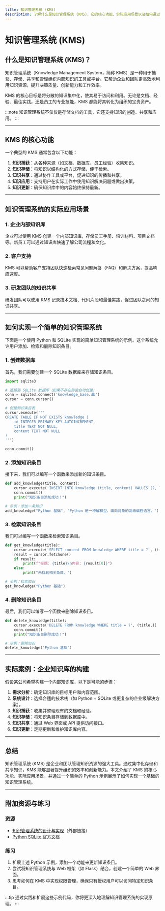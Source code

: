 ```yaml
---
title: 知识管理系统 (KMS)
description: 了解什么是知识管理系统 (KMS)，它的核心功能、实际应用场景以及如何通过代码实现简单的知识管理功能。
---
```


# 知识管理系统 (KMS)

## 什么是知识管理系统 (KMS)？

知识管理系统（Knowledge Management System，简称 KMS）是一种用于捕获、存储、共享和管理组织内部知识的工具或平台。它帮助企业和团队更高效地利用知识资源，提升决策质量、创新能力和工作效率。

KMS 的核心目标是将分散的知识集中化，使其易于访问和利用。无论是文档、经验、最佳实践，还是员工的专业技能，KMS 都能将其转化为组织的宝贵资产。

:::note
知识管理系统不仅仅是存储文档的工具，它还支持知识的创造、共享和应用。
:::

---

## KMS 的核心功能

一个典型的 KMS 通常包含以下功能：

1. **知识捕获**：从各种来源（如文档、数据库、员工经验）收集知识。
2. **知识存储**：将知识以结构化的方式存储，便于检索。
3. **知识共享**：通过协作工具或平台，促进知识的传播和共享。
4. **知识应用**：支持用户在实际工作中使用知识解决问题或做出决策。
5. **知识更新**：确保知识库中的内容始终保持最新。

---

## 知识管理系统的实际应用场景

### 1. 企业内部知识库
企业可以使用 KMS 创建一个内部知识库，存储员工手册、培训材料、项目文档等。新员工可以通过知识库快速了解公司流程和文化。

### 2. 客户支持
KMS 可以帮助客户支持团队快速检索常见问题解答（FAQ）和解决方案，提高响应速度。

### 3. 研发团队的知识共享
研发团队可以使用 KMS 记录技术文档、代码片段和最佳实践，促进团队之间的知识共享。

---

## 如何实现一个简单的知识管理系统

下面是一个使用 Python 和 SQLite 实现的简单知识管理系统的示例。这个系统允许用户添加、检索和删除知识条目。

### 1. 创建数据库
首先，我们需要创建一个 SQLite 数据库来存储知识条目。

```python
import sqlite3

# 连接到 SQLite 数据库（如果不存在则会自动创建）
conn = sqlite3.connect('knowledge_base.db')
cursor = conn.cursor()

# 创建知识条目表
cursor.execute('''
CREATE TABLE IF NOT EXISTS knowledge (
    id INTEGER PRIMARY KEY AUTOINCREMENT,
    title TEXT NOT NULL,
    content TEXT NOT NULL
)
''')

conn.commit()
```

### 2. 添加知识条目
接下来，我们可以编写一个函数来添加新的知识条目。

```python
def add_knowledge(title, content):
    cursor.execute('INSERT INTO knowledge (title, content) VALUES (?, ?)', (title, content))
    conn.commit()
    print("知识条目添加成功！")

# 示例：添加一条知识
add_knowledge("Python 基础", "Python 是一种解释型、面向对象的高级编程语言。")
```

### 3. 检索知识条目
我们可以编写一个函数来检索知识条目。

```python
def get_knowledge(title):
    cursor.execute('SELECT content FROM knowledge WHERE title = ?', (title,))
    result = cursor.fetchone()
    if result:
        print(f"标题: {title}\n内容: {result[0]}")
    else:
        print("未找到相关条目。")

# 示例：检索知识
get_knowledge("Python 基础")
```

### 4. 删除知识条目
最后，我们可以编写一个函数来删除知识条目。

```python
def delete_knowledge(title):
    cursor.execute('DELETE FROM knowledge WHERE title = ?', (title,))
    conn.commit()
    print("知识条目删除成功！")

# 示例：删除知识
delete_knowledge("Python 基础")
```

---

## 实际案例：企业知识库的构建

假设某公司希望构建一个内部知识库，以下是可能的步骤：

1. **需求分析**：确定知识库的目标用户和内容范围。
2. **系统设计**：选择合适的技术栈（如 Python + SQLite 或更复杂的企业级解决方案）。
3. **知识捕获**：收集并整理现有的文档和经验。
4. **知识存储**：将知识条目存储到数据库中。
5. **知识共享**：通过 Web 界面或 API 提供访问接口。
6. **知识更新**：定期更新和维护知识库内容。

---

## 总结

知识管理系统 (KMS) 是企业和团队管理知识资源的强大工具。通过集中化存储和共享知识，KMS 能够显著提升组织的效率和创新能力。本文介绍了 KMS 的核心功能、实际应用场景，并通过一个简单的 Python 示例展示了如何实现一个基础的知识管理系统。

---

## 附加资源与练习

### 资源
- [知识管理系统的设计与实现](https://example.com/kms-design)（外部链接）
- [Python SQLite 官方文档](https://docs.python.org/3/library/sqlite3.html)

### 练习
1. 扩展上述 Python 示例，添加一个功能来更新知识条目。
2. 尝试将知识管理系统与 Web 框架（如 Flask）结合，创建一个简单的 Web 界面。
3. 思考如何在 KMS 中实现权限管理，确保只有授权用户可以访问特定知识条目。

:::tip
通过实践和扩展这些示例代码，你将更深入地理解知识管理系统的实现原理。
:::